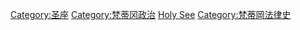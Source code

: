 {{Commonscat|International relations of the Holy See}}
{{Catmore}}

[[Category:圣座|Category:圣座]]
[[Category:梵蒂冈政治|Category:梵蒂冈政治]]
[[Category:欧洲各国外交|Holy See]]
[[Category:梵蒂岡法律史|Category:梵蒂岡法律史]]